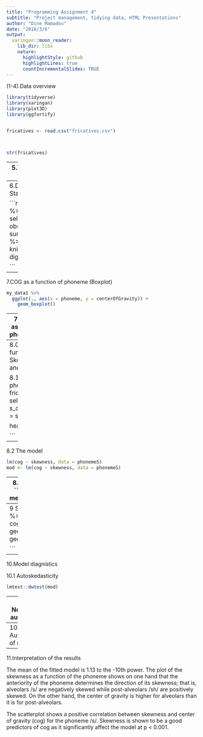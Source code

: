 ```yaml
---
title: "Programming Assignment 4"
subtitle: "Project management, tidying data, HTML Presentations"
author: "Dine Mamadou"
date: "2018/3/6"
output:
  xaringan::moon_reader:
    lib_dir: libs
    nature:
      highlightStyle: github
      highlightLines: true
      countIncrementalSlides: TRUE
---
```

(1-4).Data overview


```r
library(tidyverse)
library(xaringan)
library(plot3D)
library(ggfortify)


fricatives <- read.csv("fricatives.csv")



str(fricatives)

```
---
5.Tidy data sample
  
```r
my_data1 <- fricatives %>%
  select(., alveolar = s_cog, postAlveolar = sh_cog) %>%
  gather(., key = phoneme, value = centerOfGravity) 

my_data2 <- fricatives %>%
  select(., alveolar = s_skewness, postAlveolar = sh_skewness) %>%
  gather(., key = phoneme, value = skewness)

```

---
6.Descriptive Stats

```r
fricatives %>%
  select(., -obs) %>%
  summary() %>%
  knitr::kable(., digits = 2)


```


---
7.COG as a function of phoneme (Boxplot)

```r
my_data1 %>%
  ggplot(., aes(x = phoneme, y = centerOfGravity)) +
    geom_boxplot()
```

---
7.1 Skewness as a function of phoneme (Jitter)

```r
my_data2 %>%
  ggplot(., aes(x = phoneme, y = skewness)) +
  geom_jitter() 
```
---
8.COG as a function of Skewness for [s] and scatter plot

8.1 The data
```r
phonemeS <- fricatives %>%
  select(., cog = s_cog, skewness = s_skewness) 

head(phonemeS)

```
---
8.2 The model 

```r
lm(cog ~ skewness, data = phonemeS)
mod <- lm(cog ~ skewness, data = phonemeS)


```
---
8.3 Model summary
```r
summary(mod)
mean(mod$residuals)


```
---
9 Scatterplot
```r

mod %>%
  ggplot(., aes(x = cog, y = skewness)) +
  geom_point() +
  geom_smooth()
  

```
---

10.Model diagnistics

10.1 Autoskedasticity
```r

lmtest::dwtest(mod)

```
---
10.2 Normality
```r
autoplot(mod)

```
---
10.3 Autocorrelation of residuals
```r

acf(mod$res)
```
---
11.Interpretation of the results

The mean of the fitted model is 1.13 to the -10th power. The plot of the skewness as a function of the phoneme shows on one hand that the anteriority of the phoneme determines the direction of its skewness; that is, alveolars /s/ are negatively skewed while post-alveolars /sh/ are positively skewed. On the other hand, the center of gravity is higher for alveolars than it is for post-alveolars.

The scatterplot shows a positive correlation between skewness and center of gravity (cog) for the phoneme /s/. Skewness is shown to be a good predictors of cog as it significantly affect the model at p < 0.001. 
